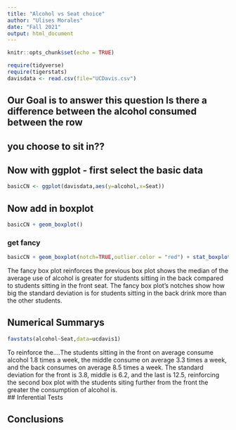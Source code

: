 ```yaml
---
title: "Alcohol vs Seat choice"
author: "Ulises Morales"
date: "Fall 2021"
output: html_document
---
```


```r
knitr::opts_chunk$set(echo = TRUE)
```

```r
require(tidyverse)
require(tigerstats)
davisdata <- read.csv(file="UCDavis.csv")
```
## Our Goal is to answer this question Is there a difference between the alcohol consumed between the row
## you choose to sit in??

## Now with ggplot - first select the basic data

```r
basicCN <- ggplot(davisdata,aes(y=alcohol,x=Seat))
```
## Now add in boxplot

```r
basicCN + geom_boxplot()
```
  
  
### get fancy  

```r
basicCN + geom_boxplot(notch=TRUE,outlier.color = "red") + stat_boxplot(geom ='errorbar') + labs(title="Fancy notch boxplot \n with 2 lines")
```

The fancy box plot reinforces the previous box plot shows the median of the average use of alcohol is greater for students sitting in the back compared to students sitting in the front seat. The fancy box plot's notches show how big the standard deviation is for students sitting in the back drink more than the other students.  

## Numerical Summarys

```r
favstats(alcohol~Seat,data=ucdavis1)
```
To reinforce the....The students sitting in the front on average consume alcohol 1.8 times a week, the middle consume on average 3.3 times a week, and the back consumes on average 8.5 times a week. The standard deviation for the front is 3.8, middle is 6.2, and the last is 12.5, reinforcing the second box plot with the students siting further from the front the greater the consumption of alcohol is.   
## Inferential Tests



## Conclusions


